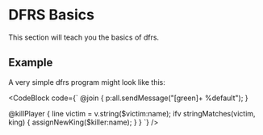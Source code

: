 
# DFRS Basics

This section will teach you the basics of dfrs.

## Example

A very simple dfrs program might look like this:

<CodeBlock
  code={`
@join {
    p:all.sendMessage("[green]+ %default");
}

@killPlayer {
    line victim = v.string($victim:name);
    ifv stringMatches(victim, king) {
        assignNewKing($killer:name);
    }
}
`}
/>
